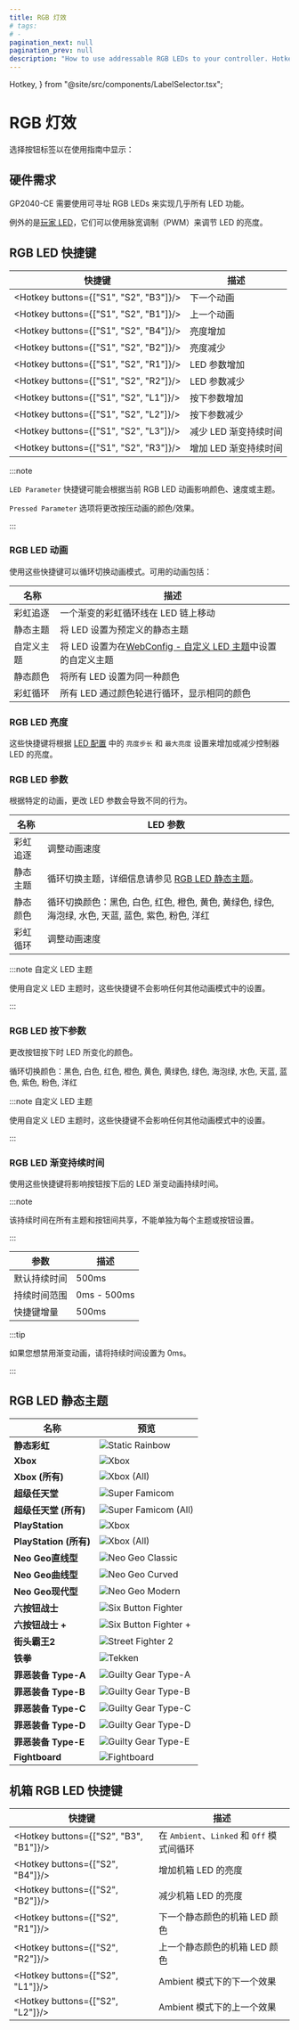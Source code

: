 ```yaml
---
title: RGB 灯效
# tags:
# -
pagination_next: null
pagination_prev: null
description: "How to use addressable RGB LEDs to your controller. Hotkeys and animation themes."
---
```


  Hotkey,
} from "@site/src/components/LabelSelector.tsx";

# RGB 灯效

选择按钮标签以在使用指南中显示：

<InputLabelSelector />

## 硬件需求

GP2040-CE 需要使用可寻址 RGB LEDs 来实现几乎所有 LED 功能。

例外的是[玩家 LED](./web-configurator/menu-pages/05-led-configuration.mdx)，它们可以使用脉宽调制（PWM）来调节 LED 的亮度。

## RGB LED 快捷键

| 快捷键                                   | 描述                         |
| -------------------------------------- | ---------------------------- |
| <Hotkey buttons={["S1", "S2", "B3"]}/> | 下一个动画                   |
| <Hotkey buttons={["S1", "S2", "B1"]}/> | 上一个动画                   |
| <Hotkey buttons={["S1", "S2", "B4"]}/> | 亮度增加                     |
| <Hotkey buttons={["S1", "S2", "B2"]}/> | 亮度减少                     |
| <Hotkey buttons={["S1", "S2", "R1"]}/> | LED 参数增加                 |
| <Hotkey buttons={["S1", "S2", "R2"]}/> | LED 参数减少                 |
| <Hotkey buttons={["S1", "S2", "L1"]}/> | 按下参数增加                 |
| <Hotkey buttons={["S1", "S2", "L2"]}/> | 按下参数减少                 |
| <Hotkey buttons={["S1", "S2", "L3"]}/> | 减少 LED 渐变持续时间        |
| <Hotkey buttons={["S1", "S2", "R3"]}/> | 增加 LED 渐变持续时间        |

:::note

`LED Parameter` 快捷键可能会根据当前 RGB LED 动画影响颜色、速度或主题。

`Pressed Parameter` 选项将更改按压动画的颜色/效果。

:::

### RGB LED 动画

使用这些快捷键可以循环切换动画模式。可用的动画包括：

| 名称           | 描述                                                                                                                  |
| -------------- | --------------------------------------------------------------------------------------------------------------------- |
| 彩虹追逐       | 一个渐变的彩虹循环线在 LED 链上移动                                                                                     |
| 静态主题       | 将 LED 设置为预定义的静态主题                                                                                         |
| 自定义主题     | 将 LED 设置为在[WebConfig - 自定义 LED 主题](./web-configurator/menu-pages/06-custom-led-theme.mdx)中设置的自定义主题 |
| 静态颜色       | 将所有 LED 设置为同一种颜色                                                                                           |
| 彩虹循环       | 所有 LED 通过颜色轮进行循环，显示相同的颜色                                                                           |

### RGB LED 亮度

这些快捷键将根据 [LED 配置](./web-configurator/menu-pages/05-led-configuration.mdx#rgb-led-配置) 中的 `亮度步长` 和 `最大亮度` 设置来增加或减少控制器 LED 的亮度。

### RGB LED 参数

根据特定的动画，更改 LED 参数会导致不同的行为。

| 名称           | LED 参数                                                                                                                                                                                                                                                                                                                                                                                                                                                                                                                                             |
| -------------- | ----------------------------------------------------------------------------------------------------------------------------------------------------------------------------------------------------------------------------------------------------------------------------------------------------------------------------------------------------------------------------------------------------------------------------------------------------------------------------------------------------------------------------------------------------- |
| 彩虹追逐       | 调整动画速度                                                                                                                                                                                                                                                                                                                                                                                                                                                                                                                                         |
| 静态主题       | 循环切换主题，详细信息请参见 [RGB LED 静态主题](#rgb-led-静态主题)。                                                                                                                                                                                                                                                                                                                                                                                                                                                                              |
| 静态颜色       | 循环切换颜色：黑色<ColorBlock color="black" />, 白色<ColorBlock color="white" />, 红色<ColorBlock color="red" />, 橙色<ColorBlock color="orange" />, 黄色<ColorBlock color="yellow" />, 黄绿色<ColorBlock color="limegreen" />, 绿色<ColorBlock color="green" />, 海泡绿<ColorBlock color="seafoam" />, 水色<ColorBlock color="aqua" />, 天蓝<ColorBlock color="sky blue" />, 蓝色<ColorBlock color="blue" />, 紫色<ColorBlock color="purple" />, 粉色<ColorBlock color="pink" />, 洋红<ColorBlock color="magenta" /> |
| 彩虹循环       | 调整动画速度                                                                                                                                                                                                                                                                                                                                                                                                                                                                                                                                         |

:::note 自定义 LED 主题

使用自定义 LED 主题时，这些快捷键不会影响任何其他动画模式中的设置。

:::

### RGB LED 按下参数

更改按钮按下时 LED 所变化的颜色。

循环切换颜色：黑色<ColorBlock color="black" />, 白色<ColorBlock color="white" />, 红色<ColorBlock color="red" />,
橙色<ColorBlock color="orange" />, 黄色<ColorBlock color="yellow" />, 黄绿色<ColorBlock color="limegreen" />,
绿色<ColorBlock color="green" />, 海泡绿<ColorBlock color="seafoam" />, 水色<ColorBlock color="aqua" />,
天蓝<ColorBlock color="sky blue" />, 蓝色<ColorBlock color="blue" />, 紫色<ColorBlock color="purple" />,
粉色<ColorBlock color="pink" />, 洋红<ColorBlock color="magenta" />

:::note 自定义 LED 主题

使用自定义 LED 主题时，这些快捷键不会影响任何其他动画模式中的设置。

:::

### RGB LED 渐变持续时间

使用这些快捷键将影响按钮按下后的 LED 渐变动画持续时间。

:::note

该持续时间在所有主题和按钮间共享，不能单独为每个主题或按钮设置。

:::

| 参数              | 描述     |
| ----------------- | -------- |
| 默认持续时间      | 500ms    |
| 持续时间范围      | 0ms - 500ms |
| 快捷键增量          | 500ms    |

:::tip

如果您想禁用渐变动画，请将持续时间设置为 0ms。

:::

## RGB LED 静态主题

| 名称                     | 预览                                                                 |
| ------------------------ | -------------------------------------------------------------------- |
| **静态彩虹**             | ![Static Rainbow](./assets/images/led-themes/static-rainbow.png)     |
| **Xbox**                 | ![Xbox](./assets/images/led-themes/xbox.png)                         |
| **Xbox (所有)**          | ![Xbox (All)](./assets/images/led-themes/xbox-all.png)               |
| **超级任天堂**           | ![Super Famicom](./assets/images/led-themes/super-famicom.png)       |
| **超级任天堂 (所有)**    | ![Super Famicom (All)](./assets/images/led-themes/super-famicom-all.png) |
| **PlayStation**          | ![Xbox](./assets/images/led-themes/playstation.png)                  |
| **PlayStation (所有)**   | ![Xbox (All)](./assets/images/led-themes/playstation-all.png)        |
| **Neo Geo直线型**         | ![Neo Geo Classic](./assets/images/led-themes/neogeo-straight.png)   |
| **Neo Geo曲线型**         | ![Neo Geo Curved](./assets/images/led-themes/neogeo-curved.png)      |
| **Neo Geo现代型**         | ![Neo Geo Modern](./assets/images/led-themes/neogeo-modern.png)      |
| **六按钮战士**           | ![Six Button Fighter](./assets/images/led-themes/six-button-fighter.png) |
| **六按钮战士 +**         | ![Six Button Fighter +](./assets/images/led-themes/six-button-fighter-plus.png) |
| **街头霸王2**            | ![Street Fighter 2](./assets/images/led-themes/street-fighter-2.png) |
| **铁拳**                 | ![Tekken](./assets/images/led-themes/tekken.png)                     |
| **罪恶装备 Type-A**      | ![Guilty Gear Type-A](./assets/images/led-themes/guilty-gear-type-a.png) |
| **罪恶装备 Type-B**      | ![Guilty Gear Type-B](./assets/images/led-themes/guilty-gear-type-b.png) |
| **罪恶装备 Type-C**      | ![Guilty Gear Type-C](./assets/images/led-themes/guilty-gear-type-c.png) |
| **罪恶装备 Type-D**      | ![Guilty Gear Type-D](./assets/images/led-themes/guilty-gear-type-d.png) |
| **罪恶装备 Type-E**      | ![Guilty Gear Type-E](./assets/images/led-themes/guilty-gear-type-e.png) |
| **Fightboard**               | ![Fightboard](./assets/images/led-themes/fightboard.png)             |

## 机箱 RGB LED 快捷键

| 快捷键                                   | 描述                         |
| -------------------------------------- | ---------------------------- |
| <Hotkey buttons={["S2", "B3", "B1"]}/> | 在 `Ambient`、`Linked` 和 `Off` 模式间循环 |
| <Hotkey buttons={["S2", "B4"]}/>       | 增加机箱 LED 的亮度          |
| <Hotkey buttons={["S2", "B2"]}/>       | 减少机箱 LED 的亮度          |
| <Hotkey buttons={["S2", "R1"]}/>       | 下一个静态颜色的机箱 LED 颜色  |
| <Hotkey buttons={["S2", "R2"]}/>       | 上一个静态颜色的机箱 LED 颜色  |
| <Hotkey buttons={["S2", "L1"]}/>       | Ambient 模式下的下一个效果   |
| <Hotkey buttons={["S2", "L2"]}/>       | Ambient 模式下的上一个效果   |
